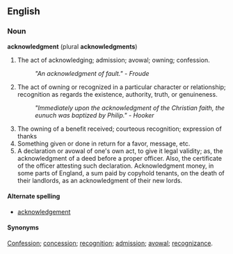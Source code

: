 ==English==
===Noun===
'''acknowledgment''' (plural '''acknowledgments''')

# The act of acknowledging; admission; avowal; owning; confession.
#:''"An acknowledgment of fault." - Froude''
# The act of owning or recognized in a particular character or relationship; recognition as regards the existence, authority, truth, or genuineness.
#:''"Immediately upon the acknowledgment of the Christian faith, the eunuch was baptized by Philip." - Hooker''
# The owning of a benefit received; courteous recognition; expression of thanks
# Something given or done in return for a favor, message, etc.
# A declaration or avowal of one's own act, to give it legal validity; as, the acknowledgment of a deed before a proper officer. Also, the certificate of the officer attesting such declaration. Acknowledgment money, in some parts of England, a sum paid by copyhold tenants, on the death of their landlords, as an acknowledgment of their new lords.

====Alternate spelling====
*[[acknowledgement]]

====Synonyms====
[[Confession]]; [[concession]]; [[recognition]]; [[admission]]; [[avowal]]; [[recognizance]].